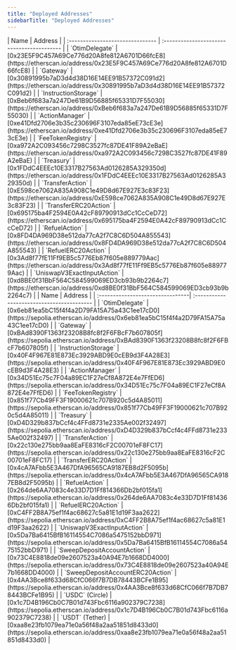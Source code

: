 ```yaml
---
title: "Deployed Addresses"
sidebarTitle: "Deployed Addresses"
---
```


<Tabs>
  <Tab title="Ethereum Mainnet (1)">
    | Name                             | Address                                    |
    | :------------------------------- | :----------------------------------------- |
    | `OtimDelegate`                   | [0x23E5F9C457A69Ce776d20A8fe812A6701D66fcE8](https://etherscan.io/address/0x23E5F9C457A69Ce776d20A8fe812A6701D66fcE8) |
    | `Gateway`                        | [0x30891995b7aD3d4d38D16E14EE91B57372C091d2](https://etherscan.io/address/0x30891995b7aD3d4d38D16E14EE91B57372C091d2) |
    | `InstructionStorage`             | [0xBeb6f683a7a247De61B9D56885f65331D7F55030](https://etherscan.io/address/0xBeb6f683a7a247De61B9D56885f65331D7F55030) |
    | `ActionManager`                  | [0xe41Dfd2706e3b35c230696F3107eda85eE73cE3e](https://etherscan.io/address/0xe41Dfd2706e3b35c230696F3107eda85eE73cE3e) |
    | `FeeTokenRegistry`               | [0xa972A2C093456c7298C3527fc87DE41F89A2eBaE](https://etherscan.io/address/0xa972A2C093456c7298C3527fc87DE41F89A2eBaE) |
    | `Treasury`                       | [0x1FDdC4EEEc10E3317B27563Ad0126285A329350d](https://etherscan.io/address/0x1FDdC4EEEc10E3317B27563Ad0126285A329350d) |
    | `TransferAction`                 | [0xE598ce7062A835A908C1e49D8d67E927E3c83F23](https://etherscan.io/address/0xE598ce7062A835A908C1e49D8d67E927E3c83F23) |
    | `TransferERC20Action`            | [0x695175ba4F2594E0A42cF89790913dCc1CcCeD72](https://etherscan.io/address/0x695175ba4F2594E0A42cF89790913dCc1CcCeD72) |
    | `RefuelAction`                   | [0x8FD4DA969D38e512da77cA2f7C8C6D504A855543](https://etherscan.io/address/0x8FD4DA969D38e512da77cA2f7C8C6D504A855543) |
    | `RefuelERC20Action`              | [0x3Ad8f77fE11Ff9EB5c5776Eb87f605e889779Aac](https://etherscan.io/address/0x3Ad8f77fE11Ff9EB5c5776Eb87f605e889779Aac) |
    | `UniswapV3ExactInputAction`      | [0xd8BE0f31BbF564C584599069ED3cb93b9b2264c7](https://etherscan.io/address/0xd8BE0f31BbF564C584599069ED3cb93b9b2264c7) |
  </Tab>
  <Tab title="Sepolia (11155111)">
    | Name                             | Address                                    |
    | :--------------------------------| :----------------------------------------- |
    | `OtimDelegate`                   | [0x6eb81ea5bC15f4f4a2D79FA15A75a43C1ee17cD0](https://sepolia.etherscan.io/address/0x6eb81ea5bC15f4f4a2D79FA15A75a43C1ee17cD0) |
    | `Gateway`                        | [0xBAd8390F1363f23208B8fc8f2F6FBcF7b607805f](https://sepolia.etherscan.io/address/0xBAd8390F1363f23208B8fc8f2F6FBcF7b607805f) |
    | `InstructionStorage`             | [0x40F4F967E81E873Ec3929ABD9E0cEB9d3F4A28E3](https://sepolia.etherscan.io/address/0x40F4F967E81E873Ec3929ABD9E0cEB9d3F4A28E3) |
    | `ActionManager`                  | [0x34D51Ec75c7F04a89EC1F27eCf8A872E4e7FfED6](https://sepolia.etherscan.io/address/0x34D51Ec75c7F04a89EC1F27eCf8A872E4e7FfED6) |
    | `FeeTokenRegistry`               | [0x851f77Cb49FF3F19000621c707B920c5d4A85011](https://sepolia.etherscan.io/address/0x851f77Cb49FF3F19000621c707B920c5d4A85011) |
    | `Treasury`                       | [0xD4D329b837bCcf4c4FFd8731e2335Ae002f32497](https://sepolia.etherscan.io/address/0xD4D329b837bCcf4c4FFd8731e2335Ae002f32497) |
    | `TransferAction`                 | [0x22c130e275bb9aa8EaFE8316cF2C00701eF8FC17](https://sepolia.etherscan.io/address/0x22c130e275bb9aa8EaFE8316cF2C00701eF8FC17) |
    | `TransferERC20Action`            | [0x4cA7AFbb5E3A467DfA96565CA9187EB8d2F5095b](https://sepolia.etherscan.io/address/0x4cA7AFbb5E3A467DfA96565CA9187EB8d2F5095b) |
    | `RefuelAction`                   | [0x264de6AA7083c4e33D7D1Ff814366Db2bf015fa1](https://sepolia.etherscan.io/address/0x264de6AA7083c4e33D7D1Ff814366Db2bf015fa1) |
    | `RefuelERC20Action`              | [0xC4FF2B8A75ef1f4ac68627c5a81E1d19F3aa2622](https://sepolia.etherscan.io/address/0xC4FF2B8A75ef1f4ac68627c5a81E1d19F3aa2622) |
    | `UniswapV3ExactInputAction`      | [0x5Da7Ba6415BfB16114554C7086a5475152bbD971](https://sepolia.etherscan.io/address/0x5Da7Ba6415BfB16114554C7086a5475152bbD971) |
    | `SweepDepositAccountAction`      | [0x73C4E8818de09e2607523a40A94E7b1668DD4000](https://sepolia.etherscan.io/address/0x73C4E8818de09e2607523a40A94E7b1668DD4000) |
    | `SweepDepositAccountERC20Action` | [0x4AA3Bce8f633d68CfC066f7B7DB78443BCFe1B95](https://sepolia.etherscan.io/address/0x4AA3Bce8f633d68CfC066f7B7DB78443BCFe1B95) |
    | `USDC` (Circle)                  | [0x1c7D4B196Cb0C7B01d743Fbc6116a902379C7238](https://sepolia.etherscan.io/address/0x1c7D4B196Cb0C7B01d743Fbc6116a902379C7238) |
    | `USDT` (Tether)                  | [0xaa8e23fb1079ea71e0a56f48a2aa51851d8433d0](https://sepolia.etherscan.io/address/0xaa8e23fb1079ea71e0a56f48a2aa51851d8433d0) |
  </Tab>
</Tabs>

